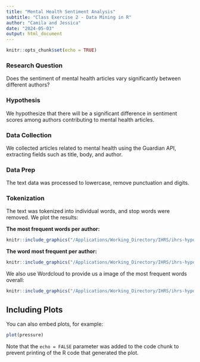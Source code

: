 ```yaml
---
title: "Mental Health Sentiment Analysis"
subtitle: "Class Exercise 2 - Data Mining in R"
author: "Camila and Jessica"
date: "2024-05-03"
output: html_document
---
```


```r
knitr::opts_chunk$set(echo = TRUE)
```


### Research Question

Does the sentiment of mental health articles vary significantly between different authors?

### Hypothesis

We hypothesize that there will be a significant difference in sentiment scores among authors contributing to mental health articles.

### Data Collection

We collected articles related to mental health using the Guardian API, extracting fields such as title, body, and author.

### Data Prep

The text data was processed to lowercase, remove punctuation and digits.

### Tokenization 
The text was tokenized into individual words, and stop words were removed. We plot the results:

**The most frequent words per author:**

```r
knitr::include_graphics("/Applications/Working_Directory/IHRS/ihrs-hypothesis/CE2_Camila_Jessica/Figures/word_freq_author.png")
```

**The word most frequent per author:**

```r
knitr::include_graphics("/Applications/Working_Directory/IHRS/ihrs-hypothesis/CE2_Camila_Jessica/Figures/word_freq_author2.png")
```

We also use Wordcloud to provide us a image of the most frequent words overall:

```r
knitr::include_graphics("/Applications/Working_Directory/IHRS/ihrs-hypothesis/CE2_Camila_Jessica/Figures/Wordcloud.png")
```
## Including Plots

You can also embed plots, for example:

```r
plot(pressure)
```

Note that the `echo = FALSE` parameter was added to the code chunk to prevent printing of the R code that generated the plot.

